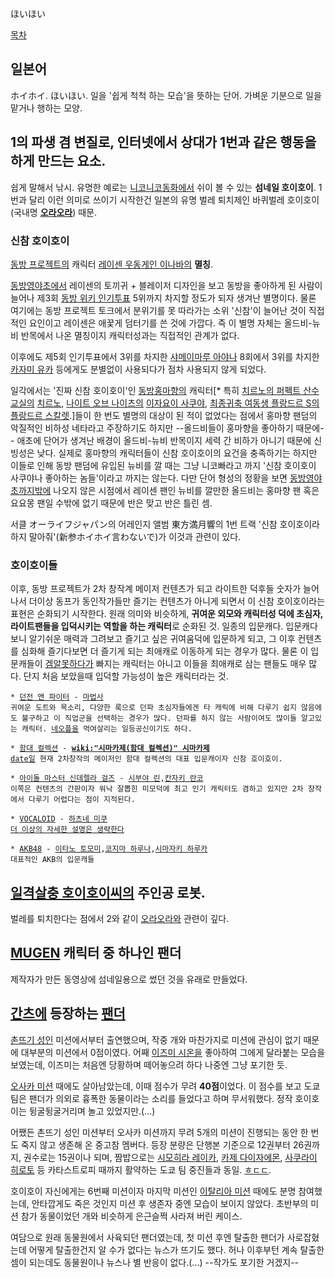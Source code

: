 ほいほい

[[목차]]
== 일본어 ==
ホイホイ. ほいほい. 일을 '쉽게 척척 하는 모습'을 뜻하는 단어. 가벼운 기분으로 일을 맡거나 행하는 모양.

== 1의 파생 겸 변질로, 인터넷에서 상대가 1번과 같은 행동을 하게 만드는 요소. ==
쉽게 말해서 낚시. 유명한 예로는 [[니코니코동화]]에서 쉬이 볼 수 있는 '''섬네일 호이호이'''. 1번과 달리 이런 의미로 쓰이기 시작한건 일본의 유명 벌레 퇴치제인 바퀴벌레 호이호이(국내명 '''[[오라오라]]''') 때문.

=== 신참 호이호이 ===
[[동방 프로젝트]]의 캐릭터 [[레이센 우동게인 이나바]]의 '''멸칭'''.

[[동방영야초]]에서 레이센의 토끼귀 + 블레이저 디자인을 보고 동방을 좋아하게 된 사람이 늘어나 제3회 [[동방 위키 인기투표]] 5위까지 차지할 정도가 되자 생겨난 별명이다. 물론 여기에는 동방 프로젝트 토크에서 분위기를 못 따라가는 소위 '신참'이 늘어난 것이 직접적인 요인이고 레이센은 애꿏게 덤터기를 쓴 것에 가깝다. 즉 이 별명 자체는 올드비-뉴비 반목에서 나온 멸칭이지 캐릭터성과는 직접적인 관계가 없다.

이후에도 제5회 인기투표에서 3위를 차지한 [[샤메이마루 아야]]나 8회에서 3위를 차지한 [[카자미 유카]] 등에게도 분별없이 사용되다가 점차 사용되지 않게 되었다.

일각에서는 '진짜 신참 호이호이'인 [[동방홍마향]]의 캐릭터[* 특히 [[치르노의 퍼펙트 산수교실]]의 [[치르노]], [[나이트 오브 나이츠]]의 [[이자요이 사쿠야]], [[最終鬼畜妹フランドール・Ｓ|최종귀축 여동생 플랑드르 S]]의 [[플랑드르 스칼렛]].]들이 한 번도 별명의 대상이 된 적이 없었다는 점에서 홍마향 팬덤의 악질적인 비하성 네타라고 주장하기도 하지만 --올드비들이 홍마향을 좋아하기 때문에-- 애초에 단어가 생겨난 배경이 올드비-뉴비 반목이지 세력 간 비하가 아니기 때문에 신빙성은 낮다. 실제로 홍마향의 캐릭터들이 신참 호이호이의 요건을 충족하기는 하지만 이들로 인해 동방 팬덤에 유입된 뉴비를 깔 때는 그냥 니코빠라고 까지 '신참 호이호이 사쿠야나 좋아하는 놈들'이라고 까지는 않는다. 다만 단어 형성의 정황을 보면 [[동방영야초]]까지밖에 나오지 않은 시점에서 레이센 팬인 뉴비를 깔만한 올드비는 홍마향 팬 혹은 요요몽 팬일 수밖에 없기 때문에 반은 맞고 반은 틀린 셈.

서클 オーライフジャパン의 어레인지 앨범 東方満月響의 1번 트랙 '신참 호이호이라 하지 말아줘'(新参ホイホイ言わないで)가 이것과 관련이 있다.
=== 호이호이들 ===
이후, 동방 프로젝트가 2차 창작계 메이저 컨텐츠가 되고 라이트한 덕후들 숫자가 늘어나서 더이상 동프가 동인작가들만 즐기는 컨텐츠가 아니게 되면서 이 신참 호이호이라는 표현은 순화되기 시작한다. 원래 의미와 비슷하게, '''귀여운 외모와 캐릭터성 덕에 초심자,라이트팬들을 입덕시키는 역할을 하는 캐릭터'''로 순화된 것. 일종의 입문캐다. 입문캐다보니 알기쉬운 매력과 그려보고 즐기고 싶은 귀여움덕에 입문하게 되고, 그 이후 컨텐츠를 심화해 즐기다보면 더 즐기게 되는 최애캐로 이동하게 되는 경우가 많다. 물론 이 입문캐들이 [[겜알못]]하다가 빠지는 캐릭터는 아니고 이들을 최애캐로 삼는 팬들도 매우 많다. 단지 처음 보았을때 입덕할 가능성이 높은 캐릭터라는 것.

 * [[던전 앤 파이터]] - [[마법사]]
 귀여운 도트와 목소리, 다양한 룩으로 던파 초심자들에겐 타 캐릭에 비해 다루기 쉽지 않음에도 불구하고 이 직업군을 선택하는 경우가 많다. 던파를 하지 않는 사람이여도 많이들 알고있는 캐릭터. [[네오플]]을 먹여살리는 일등공신이기도 하다.

 * [[함대 컬렉션]] - '''[[wiki:"시마카제(함대 컬렉션)" 시마카제]]'''
 [[date]]일 현재 2차창작의 메이저인 함대 컬렉션의 대표 입문캐이자 신참 호이호이.

 * [[아이돌 마스터 신데렐라 걸즈]] - [[시부야 린]],[[칸자키 란코]]
 이쪽은 컨텐츠의 간판이자 워낙 잘뽑힌 미모덕에 최고 인기 캐릭터도 겸하고 있지만 2차 창작에서 다루기 어렵다는 점이 지적된다.

 * [[VOCALOID]] - [[하츠네 미쿠]]
 [[더 이상의 자세한 설명은 생략한다]]

 * [[AKB48]] - [[이타노 토모미]],[[코지마 하루나]],[[시마자키 하루카]]
 대표적인 AKB의 입문캐들
== [[일격살충 호이호이씨]]의 주인공 로봇. ==
벌레를 퇴치한다는 점에서 2와 같이 [[오라오라]]와 관련이 깊다.

== [[MUGEN]] 캐릭터 중 하나인 팬더 ==
제작자가 만든 동영상에 섬네일용으로 썼던 것을 유래로 만들었다.

== [[간츠]]에 등장하는 [[팬더]] ==
[[촌뜨기 성인]] 미션에서부터 출연했으며, 작중 개와 마찬가지로 미션에 관심이 없기 때문에 대부분의 미션에서 0점이였다. 어째 [[이즈미 시온]]을 좋아하여 그에게 달라붙는 모습을 보였는데, 이즈미는 처음엔 당황하며 떼어놓으려 하다 나중엔 그냥 포기한 듯.

[[오사카 미션]] 때에도 살아남았는데, 이때 점수가 무려 '''40점'''이었다. 이 점수를 보고 도쿄팀은 팬더가 의외로 흉폭한 동물이라는 소리를 들었다고 하며 무서워했다. 정작 호이호이는 뒹굴뒹굴거리며 놀고 있었지만.(...)

어쨌든 촌뜨기 성인 미션부터 오사카 미션까지 무려 5개의 미션이 진행되는 동안 한 번도 죽지 않고 생존해 온 중고참 멤버다. 등장 분량은 단행본 기준으로 12권부터 26권까지, 권수로는 15권이나 되며, 짬밥으로는 [[시모히라 레이카]], [[카제 다이자에몬]], [[사쿠라이 히로토]] 등 카타스트로피 때까지 활약하는 도쿄 팀 중진들과 동일. [[ㅎㄷㄷ]].

호이호이 자신에게는 6번째 미션이자 마지막 미션인 [[이탈리아 미션]] 때에도 분명 참여했는데, 안타깝게도 죽은 것인지 미션 후 생존자 중엔 모습이 보이지 않았다. 초반부의 미션 참가 동물이었던 개와 비슷하게 은근슬쩍 사라져 버린 케이스.

여담으로 원래 동물원에서 사육되던 팬더였는데, 첫 미션 후엔 탈출한 팬더가 사로잡혔는데 어떻게 탈출한건지 알 수가 없다는 뉴스가 뜨기도 했다. 허나 이후부턴 계속 탈출한 셈이 되는데도 동물원이나 뉴스나 별 반응이 없다.(...) --작가도 포기한 거겠지--
